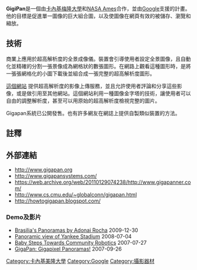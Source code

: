 '''GigiPan'''是一個由[[卡內基梅隆大學|卡內基梅隆大學]]和[[美國予航局艾姆斯研究所|NASA Ames]]合作，並由[[Google|Google]]支援的計畫。他的目標是促進單一圖像的巨大組合圖，以及使圖像在網頁有效的被儲存、瀏覽和縮放。

== 技術 ==
商業上應用於超高解析度的全景成像儀。裝置會引導使用者設定全景圖像，且自動化並精確的分割一張景像成為網格狀的數張圖形。在網路上觀看這種圖形時，是將一張張網格化的小圖下載後並組合成一張完整的超高解析度圖形。

[http://gigapan.org 這個網站] {{Wayback|url=http://gigapan.org/ |date=20120313002408 }}提供超高解析度的影像上傳服務，並且允許使用者評論和分享這些影像，或是做引用至其他網站。這個網站利用一種圖像金字塔的技術，讓使用者可以自由的調整解析度，甚至可以用原始的超高解析度檢視完整的圖片。

Gigapan系統已公開發售。也有許多網友在網誌上提供自製類似裝置的方法。

== 註釋 ==
{{reflist}}

== 外部連結 ==
{{Commonscat|Gigapan}}
* http://www.gigapan.org {{Wayback|url=http://www.gigapan.org/ |date=20120313002408 }}
* http://www.gigapansystems.com/ {{Wayback|url=http://www.gigapansystems.com/ |date=20201109132022 }}
* https://web.archive.org/web/20110129074238/http://www.gigapanner.com/
* http://www.cs.cmu.edu/~globalconn/gigapan.html {{Wayback|url=http://www.cs.cmu.edu/~globalconn/gigapan.html |date=20201127020110 }}
* http://howtogigapan.blogspot.com/ {{Wayback|url=http://howtogigapan.blogspot.com/ |date=20200210081805 }}

=== Demo及影片 ===
* [https://web.archive.org/web/20170928201236/http://brasilias.com.br/ Brasilia's Panoramas by Adonai Rocha] 2009-12-30
* [http://sportsillustrated.cnn.com/2008/baseball/mlb/07/08/newyork.yankees/ Panoramic view of Yankee Stadium] {{Wayback|url=http://sportsillustrated.cnn.com/2008/baseball/mlb/07/08/newyork.yankees/ |date=20130114230725 }} 2008-07-04
* [https://web.archive.org/web/20090205180501/http://video.google.com/videoplay?docid=-297027359091996047&q=%22public+domain%22+duration%3Along Baby Steps Towards Community Robotics] 2007-07-27
* [http://youtube.com/watch?v=sYhwVMB9QYw GigaPan: Gigapixel Panoramas!] {{Wayback|url=http://youtube.com/watch?v=sYhwVMB9QYw |date=20181015095211 }} 2007-09-26

[[Category:卡內基美隆大學|Category:卡內基美隆大學]]
[[Category:Google|Category:Google]]
[[Category:攝影器材|Category:攝影器材]]